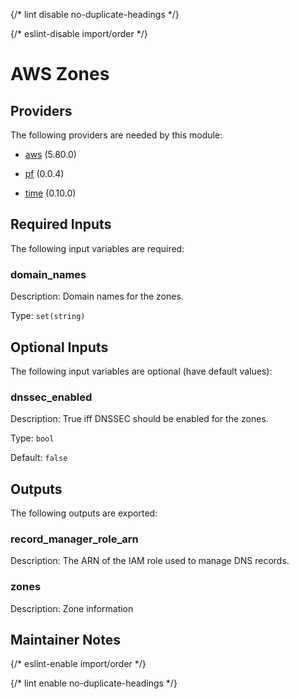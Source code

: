 
{/* lint disable no-duplicate-headings */}

{/* eslint-disable import/order */}

<ModuleHeader name="aws_dns_zones" sourceHref="https://github.com/Panfactum/stack/tree/__PANFACTUM_VERSION_MAIN__/packages/infrastructure/aws_dns_zones" status="stable" type="direct" />

# AWS Zones

## Providers

The following providers are needed by this module:

* [aws](https://registry.terraform.io/providers/hashicorp/aws/5.80.0/docs) (5.80.0)

* [pf](https://registry.terraform.io/providers/panfactum/pf/0.0.4/docs) (0.0.4)

* [time](https://registry.terraform.io/providers/hashicorp/time/0.10.0/docs) (0.10.0)

## Required Inputs

The following input variables are required:

### domain\_names

Description: Domain names for the zones.

Type: `set(string)`

## Optional Inputs

The following input variables are optional (have default values):

### dnssec\_enabled

Description: True iff DNSSEC should be enabled for the zones.

Type: `bool`

Default: `false`

## Outputs

The following outputs are exported:

### record\_manager\_role\_arn

Description: The ARN of the IAM role used to manage DNS records.

### zones

Description: Zone information

## Maintainer Notes

{/* eslint-enable import/order */}

{/* lint enable no-duplicate-headings */}
